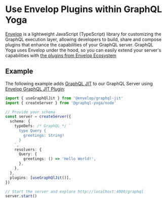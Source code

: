 # Use Envelop Plugins within GraphQL Yoga

[Envelop](https://envelop.dev) is a lightweight JavaScript (TypeScript) library for customizing the GraphQL execution layer, allowing developers to build, share and compose plugins that enhance the capabilities of your GraphQL server.
GraphQL Yoga uses Envelop under the hood, so you can easily extend your server's capabilities with [the plugins from Envelop Ecosystem](https://envelop.dev/plugins)

## Example

The following example adds [GraphQL JIT](https://github.com/zalando-incubator/graphql-jit) to our GraphQL Server using [Envelop GraphQL JIT Plugin](https://envelop.dev/plugins/use-graphql-jit):

```ts
import { useGraphQlJit } from '@envelop/graphql-jit'
import { createServer } from '@graphql-yoga/node'

// Provide your schema
const server = createServer({
  schema: {
    typeDefs: /* GraphQL */ `
      type Query {
        greetings: String!
      }
    `,
    resolvers: {
      Query: {
        greetings: () => 'Hello World!',
      },
    },
  },
  plugins: [useGraphQlJit()],
})

// Start the server and explore http://localhost:4000/graphql
server.start()
```
